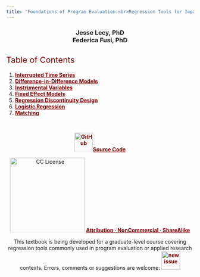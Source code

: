 ```yaml
---
title: "Foundations of Program Evaluation:<br>Regression Tools for Impact Analysis"
---
```


<div class="title-page">

<center>


<h3>  
Jesse Lecy, PhD <br>
Federica Fusi, PhD <br>
</h3>

</center>


<h2> Table of Contents  </h2>

1. [Interrupted Time Series](https://ds4ps.org/pe4ps-textbook/docs/p-020-time-series.html) 
1. [Difference-in-Difference Models](https://ds4ps.org/pe4ps-textbook/docs/p-030-diff-in-diff.html) 
1. [Instrumental Variables](https://ds4ps.org/pe4ps-textbook/docs/p-050-instrumental-variables.html) 
1. [Fixed Effect Models](https://ds4ps.org/pe4ps-textbook/docs/p-040-fixed-effects.html) 
1. [Regression Discontinuity Design](https://ds4ps.org/pe4ps-textbook/docs/p-060-reg-discontinuity.html) 
1. [Logistic Regression](https://ds4ps.org/pe4ps-textbook/docs/p-070-logistic-regression.html) 
1. [Matching](https://ds4ps.org/pe4ps-textbook/docs/p-080-matching) 


<br>

<center>

<a rel="license" href="https://github.com/DS4PS/pe4ps-textbook">
<img src="https://cdn.freebiesupply.com/logos/large/2x/github-icon-logo-png-transparent.png" alt="GitHub" style="width:50px;">Source Code</a>

<img src="https://raw.githubusercontent.com/DS4PS/ds4ps.github.io/master/assets/img/cc.logo.png" alt="CC License" style="width:200px;">
<a rel="license" href="http://creativecommons.org/licenses/by-nc-sa/4.0/">Attribution · NonCommercial · ShareAlike</a>


This textbook is being developed for a graduate-level course covering regression tools commonly used in program evaluation or applied research contexts. Errors, comments or suggestions are welcome: <a href="https://github.com/DS4PS/pe4ps-textbook/issues/new/">
<img src="https://image.flaticon.com/icons/png/512/813/813419.png" alt="new issue" style="width:50px;"></a>



</center>



</div>






<style>

.nav.navbar-nav li a {
    font-weight: none;
}


img {

  margin-top: 0px;
  margin-bottom: 0px;
}

.title-page ul {
font-family: "Century Gothic", CenturyGothic, AppleGothic, sans-serif; 
  font-size: 18px; 
  font-style: normal; 
  font-variant: small-caps; 
  font-weight: 100;
  line-height: 26.4px;
}

.title-page h1 {
  font-family: "Century Gothic", CenturyGothic, AppleGothic, sans-serif;
  color: maroon;
  font-size: 38px;
  padding: 0px;
  margin-top: 70px;
  margin-bottom: 10px;
}

.title-page h2 { 
  font-size: 22px;  
  color: maroon;
  font-weight: normal;
}

.title-page h4 { 
  font-family: "Century Gothic", CenturyGothic, AppleGothic, sans-serif; 
  font-weight: 100;
  font-size: 18px;  
  line-height: 1.1em;
}




.title-page a {
  color: maroon;
  font-weight: bold;
} 





</style>  
